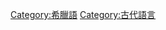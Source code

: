 {{Commonscat|Ancient Greek language}}

[[Category:希臘語|Category:希臘語]]
[[Category:古代語言|Category:古代語言]]